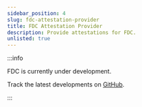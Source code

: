 ```yaml
---
sidebar_position: 4
slug: fdc-attestation-provider
title: FDC Attestation Provider
description: Provide attestations for FDC.
unlisted: true
---
```


:::info

FDC is currently under development.

Track the latest developments on [GitHub](https://github.com/flare-foundation/attestation-suite-deployment).

:::
